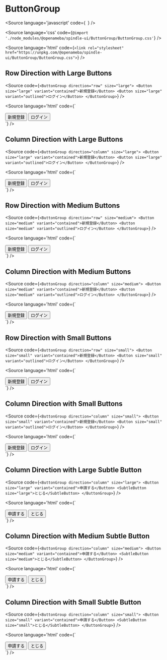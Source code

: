 
<Meta of={ButtonGroupStories} />

# ButtonGroup

<Source
  language='javascript'
  code={`
  `}
/>

<Source
  language='css'
  code={`@import './node_modules/@openameba/spindle-ui/ButtonGroup/ButtonGroup.css'`}
/>

<Source
  language='html'
  code={`<link rel="stylesheet" href="https://unpkg.com/@openameba/spindle-ui/ButtonGroup/ButtonGroup.css">`}
/>

## Row Direction with Large Buttons

<Story of={ButtonGroupStories.RowDirectionWithLargeButtons} />

<Source
  code={`
<ButtonGroup direction="row" size="large">
  <Button size="large" variant="contained">新規登録</Button>
  <Button size="large" variant="outlined">ログイン</Button>
</ButtonGroup>
  `}
/>

<Source
  language='html'
  code={`
<div class="spui-ButtonGroup spui-ButtonGroup--row spui-ButtonGroup--large">
  <button class="spui-Button spui-Button--large spui-Button--contained">新規登録</button>
  <button class="spui-Button spui-Button--large spui-Button--outlined">ログイン</button>
</div>
  `}
/>

## Column Direction with Large Buttons

<Story of={ButtonGroupStories.ColumnDirectionWithLargeButtons} />

<Source
  code={`
<ButtonGroup direction="column" size="large">
  <Button size="large" variant="contained">新規登録</Button>
  <Button size="large" variant="outlined">ログイン</Button>
</ButtonGroup>
  `}
/>

<Source
  language='html'
  code={`
<div class="spui-ButtonGroup spui-ButtonGroup--column spui-ButtonGroup--large">
  <button class="spui-Button spui-Button--large spui-Button--contained">新規登録</button>
  <button class="spui-Button spui-Button--large spui-Button--outlined">ログイン</button>
</div>
  `}
/>

## Row Direction with Medium Buttons

<Story of={ButtonGroupStories.RowDirectionWithMediumButtons} />

<Source
  code={`
<ButtonGroup direction="row" size="medium">
  <Button size="medium" variant="contained">新規登録</Button>
  <Button size="medium" variant="outlined">ログイン</Button>
</ButtonGroup>
  `}
/>

<Source
  language='html'
  code={`
<div class="spui-ButtonGroup spui-ButtonGroup--row spui-ButtonGroup--medium">
  <button class="spui-Button spui-Button--medium spui-Button--contained">新規登録</button>
  <button class="spui-Button spui-Button--medium spui-Button--outlined">ログイン</button>
</div>
  `}
/>

## Column Direction with Medium Buttons

<Story of={ButtonGroupStories.ColumnDirectionWithMediumButtons} />

<Source
  code={`
<ButtonGroup direction="column" size="medium">
  <Button size="medium" variant="contained">新規登録</Button>
  <Button size="medium" variant="outlined">ログイン</Button>
</ButtonGroup>
  `}
/>

<Source
  language='html'
  code={`
<div class="spui-ButtonGroup spui-ButtonGroup--column spui-ButtonGroup--medium">
  <button class="spui-Button spui-Button--medium spui-Button--contained">新規登録</button>
  <button class="spui-Button spui-Button--medium spui-Button--outlined">ログイン</button>
</div>
  `}
/>

## Row Direction with Small Buttons

<Story of={ButtonGroupStories.RowDirectionWithSmallButtons} />

<Source
  code={`
<ButtonGroup direction="row" size="small">
  <Button size="small" variant="contained">新規登録</Button>
  <Button size="small" variant="outlined">ログイン</Button>
</ButtonGroup>
  `}
/>

<Source
  language='html'
  code={`
<div class="spui-ButtonGroup spui-ButtonGroup--row spui-ButtonGroup--small">
  <button class="spui-Button spui-Button--small spui-Button--contained">新規登録</button>
  <button class="spui-Button spui-Button--small spui-Button--outlined">ログイン</button>
</div>
  `}
/>

## Column Direction with Small Buttons

<Story of={ButtonGroupStories.ColumnDirectionWithSmallButtons} />

<Source
  code={`
<ButtonGroup direction="column" size="small">
  <Button size="small" variant="contained">新規登録</Button>
  <Button size="small" variant="outlined">ログイン</Button>
</ButtonGroup>
  `}
/>

<Source
  language='html'
  code={`
<div class="spui-ButtonGroup spui-ButtonGroup--column spui-ButtonGroup--small">
  <button class="spui-Button spui-Button--small spui-Button--contained">新規登録</button>
  <button class="spui-Button spui-Button--small spui-Button--outlined">ログイン</button>
</div>
  `}
/>

## Column Direction with Large Subtle Button

<Story of={ButtonGroupStories.ColumnDirectionWithLargeSubtleButton} />

<Source
  code={`
<ButtonGroup direction="column" size="large">
  <Button size="large" variant="contained">申請する</Button>
  <SubtleButton size="large">とじる</SubtleButton>
</ButtonGroup>
  `}
/>

<Source
  language='html'
  code={`
<div class="spui-ButtonGroup spui-ButtonGroup--column spui-ButtonGroup--large">
  <button class="spui-Button spui-Button--large spui-Button--contained">申請する</button>
  <button class="spui-SubtleButton spui-SubtleButton--large">とじる</button>
</div>
  `}
/>

## Column Direction with Medium Subtle Button

<Story of={ButtonGroupStories.ColumnDirectionWithMediumSubtleButton} />

<Source
  code={`
<ButtonGroup direction="column" size="medium">
  <Button size="medium" variant="contained">申請する</Button>
  <SubtleButton size="medium">とじる</SubtleButton>
</ButtonGroup>
  `}
/>

<Source
  language='html'
  code={`
<div class="spui-ButtonGroup spui-ButtonGroup--column spui-ButtonGroup--medium">
  <button class="spui-Button spui-Button--medium spui-Button--contained">申請する</button>
  <button class="spui-SubtleButton spui-SubtleButton--medium">とじる</button>
</div>
  `}
/>

## Column Direction with Small Subtle Button

<Story of={ButtonGroupStories.ColumnDirectionWithSmallSubtleButton} />

<Source
  code={`
<ButtonGroup direction="column" size="small">
  <Button size="small" variant="contained">申請する</Button>
  <SubtleButton size="small">とじる</SubtleButton>
</ButtonGroup>
  `}
/>

<Source
  language='html'
  code={`
<div class="spui-ButtonGroup spui-ButtonGroup--column spui-ButtonGroup--small">
  <button class="spui-Button spui-Button--small spui-Button--contained">申請する</button>
  <button class="spui-SubtleButton spui-SubtleButton--small">とじる</button>
</div>
  `}
/>

